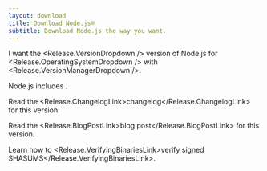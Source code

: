 ```yaml
---
layout: download
title: Download Node.js®
subtitle: Download Node.js the way you want.
---
```


<section>

I want the <Release.VersionDropdown /> version of Node.js for <Release.OperatingSystemDropdown /> with <Release.VersionManagerDropdown />.

</section>

<section>
Node.js includes <Release.NpmLink />.

Read the <Release.ChangelogLink>changelog</Release.ChangelogLink> for this version.

Read the <Release.BlogPostLink>blog post</Release.BlogPostLink> for this version.

Learn how to <Release.VerifyingBinariesLink>verify signed SHASUMS</Release.VerifyingBinariesLink>.

</section>

